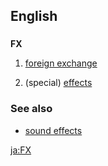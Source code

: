 {{see|fx|Fx}}
==English==

==={{abbreviation}}===
'''FX'''

# [[foreign exchange]]
# {{context|gaming|slang}} (special) [[effects]]

===See also===
*[[sound effects]]

[[ja:FX]]